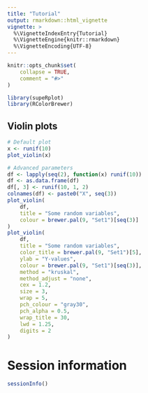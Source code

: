 ```yaml
---
title: "Tutorial"
output: rmarkdown::html_vignette
vignette: >
  %\VignetteIndexEntry{Tutorial}
  %\VignetteEngine{knitr::rmarkdown}
  %\VignetteEncoding{UTF-8}
---
```


```r
knitr::opts_chunk$set(
    collapse = TRUE,
    comment = "#>"
)
```

```r
library(supeRplot)
library(RColorBrewer)
```

## Violin plots
```r
# Default plot
x <- runif(10)
plot_violin(x)

# Advanced parameters
df <- lapply(seq(2), function(x) runif(10))
df <- as.data.frame(df)
df[, 3] <- runif(10, 1, 2)
colnames(df) <- paste0("X", seq(3))
plot_violin(
    df,
    title = "Some random variables",
    colour = brewer.pal(9, "Set1")[seq(3)]
)
plot_violin(
    df,
    title = "Some random variables",
    color_title = brewer.pal(9, "Set1")[5],
    ylab = "Y-values",
    colour = brewer.pal(9, "Set1")[seq(3)],
    method = "kruskal",
    method_adjust = "none",
    cex = 1.2,
    size = 3,
    wrap = 5,
    pch_colour = "gray30",
    pch_alpha = 0.5,
    wrap_title = 30,
    lwd = 1.25,
    digits = 2
)
```

# Session information
```r
sessionInfo()
```
